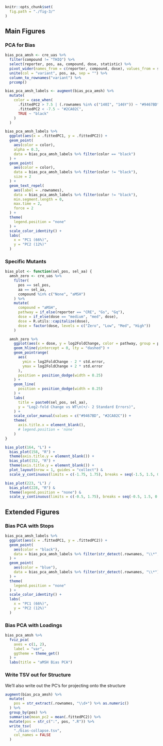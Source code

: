 ```r
knitr::opts_chunk$set(
  fig.path = "./fig-3/"
)
```

## Main Figures

### PCA for Bias

```r
bias_pca_amsh <- cre_uas %>%
  filter(compound != "THIQ") %>%
  select(reporter, pos, aa, compound, dose, statistic) %>%
  pivot_wider(names_from = c(reporter, compound, dose), values_from = statistic) %>%
  unite(col = "variant", pos, aa, sep = "") %>%
  column_to_rownames("variant") %>%
  prcomp()

bias_pca_amsh_labels <- augment(bias_pca_amsh) %>%
  mutate(
    color = case_when(
      .fittedPC2 > 7.5 | (.rownames %in% c("140I", "146Y")) ~ "#9467BD",
      .fittedPC2 < -7.5 ~ "#2CA02C",
      TRUE ~ "black"
    )
  )

bias_pca_amsh_labels %>%
  ggplot(aes(x = .fittedPC1, y = .fittedPC2)) +
  geom_point(
    aes(color = color),
    alpha = 0.3,
    data = bias_pca_amsh_labels %>% filter(color == "black")
  ) +
  geom_point(
    aes(color = color),
    data = bias_pca_amsh_labels %>% filter(color != "black"),
    size = 2
  ) +
  geom_text_repel(
    aes(label = .rownames),
    data = bias_pca_amsh_labels %>% filter(color != "black"),
    min.segment.length = 0,
    max.time = 2,
    force = 2
  ) +
  theme(
    legend.position = "none"
  ) +
  scale_color_identity() +
  labs(
    x = "PC1 (66%)",
    y = "PC2 (12%)"
  )
```

### Specific Mutants

```r
bias_plot <- function(sel_pos, sel_aa) {
  amsh_zero <- cre_uas %>%
    filter(
      pos == sel_pos,
      aa == sel_aa,
      compound %in% c("None", "aMSH")
    ) %>%
    mutate(
      compound = "aMSH",
      pathway = if_else(reporter == "CRE", "Gs", "Gq"),
      dose = if_else(dose == "medium", "med", dose),
      dose = R.utils::capitalize(dose),
      dose = factor(dose, levels = c("Zero", "Low", "Med", "High"))
    )

  amsh_zero %>%
    ggplot(aes(x = dose, y = log2FoldChange, color = pathway, group = pathway)) +
    geom_hline(yintercept = 0, lty = "dashed") +
    geom_pointrange(
      aes(
        ymin = log2FoldChange - 2 * std.error,
        ymax = log2FoldChange + 2 * std.error
      ),
      position = position_dodge(width = 0.25)
    ) +
    geom_line(
      position = position_dodge(width = 0.25)
    ) +
    labs(
      title = paste0(sel_pos, sel_aa),
      y = "Log2-fold Change vs WT\n(+/- 2 Standard Errors)",
    ) +
    scale_color_manual(values = c("#9467BD", "#2CA02C")) +
    theme(
      axis.title.x = element_blank(),
      # legend.position = 'none'
    )
}

bias_plot(164, "L") +
  bias_plot(158, "R") +
  theme(axis.title.y = element_blank()) +
  bias_plot(152, "R") +
  theme(axis.title.y = element_blank()) +
  plot_layout(nrow = 1, guides = "collect") &
  scale_y_continuous(limits = c(-1.75, 1.75), breaks = seq(-1.5, 1.5, 0.5))
```

```r
bias_plot(223, "L") /
  bias_plot(228, "R") &
  theme(legend.position = "none") &
  scale_y_continuous(limits = c(-0.5, 1.75), breaks = seq(-0.5, 1.5, 0.5))
```

## Extended Figures

### Bias PCA with Stops

```r
bias_pca_amsh_labels %>%
  ggplot(aes(x = .fittedPC1, y = .fittedPC2)) +
  geom_point(
    aes(color = "black"),
    data = bias_pca_amsh_labels %>% filter(str_detect(.rownames, "\\*", negate = TRUE))
  ) +
  geom_point(
    aes(color = "blue"),
    data = bias_pca_amsh_labels %>% filter(str_detect(.rownames, "\\*"))
  ) +
  theme(
    legend.position = "none"
  ) +
  scale_color_identity() +
  labs(
    x = "PC1 (66%)",
    y = "PC2 (12%)"
  )
```

### Bias PCA with Loadings

```r
bias_pca_amsh %>%
  fviz_pca(
    axes = c(1, 2),
    label = "var",
    ggtheme = theme_get()
  ) +
  labs(title = "aMSH Bias PCA")
```

### Write TSV out for Structure

We'll also write out the PC's for projecting onto the structure

```r
augment(bias_pca_amsh) %>%
  mutate(
    pos = str_extract(.rownames, "\\d+") %>% as.numeric()
  ) %>%
  group_by(pos) %>%
  summarise(mean_pc2 = mean(.fittedPC2)) %>%
  mutate(pos = str_c(":", pos, ".R")) %>%
  write_tsv(
    "./bias-collapse.tsv",
    col_names = FALSE
  )
```
